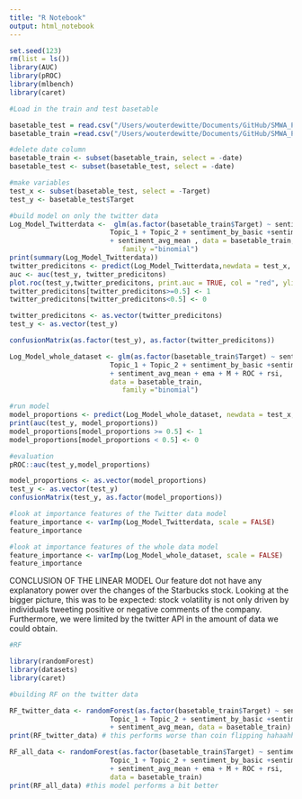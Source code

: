 ```yaml
---
title: "R Notebook"
output: html_notebook
---
```


```r
set.seed(123)
rm(list = ls())
library(AUC)
library(pROC)
library(mlbench)
library(caret)

#Load in the train and test basetable 

basetable_test = read.csv("/Users/wouterdewitte/Documents/GitHub/SMWA_Performance/data/final_basetable_test.csv")
basetable_train =read.csv("/Users/wouterdewitte/Documents/GitHub/SMWA_Performance/data/final_basetable_train.csv")

```

```r
#delete date column
basetable_train <- subset(basetable_train, select = -date)
basetable_test <- subset(basetable_test, select = -date)

#make variables
test_x <- subset(basetable_test, select = -Target)
test_y <- basetable_test$Target
```

```r
#build model on only the twitter data 
Log_Model_Twitterdata <-  glm(as.factor(basetable_train$Target) ~ sentiment_by_dictionary + 
                         Topic_1 + Topic_2 + sentiment_by_basic +sentiment_weighted_mixed 
                         + sentiment_avg_mean , data = basetable_train, 
                            family ="binomial")
print(summary(Log_Model_Twitterdata))
twitter_predicitons <- predict(Log_Model_Twitterdata,newdata = test_x, type = "response" )
auc <- auc(test_y, twitter_predicitons)
plot.roc(test_y,twitter_predicitons, print.auc = TRUE, col = "red", ylim = c(0,1))
twitter_predicitons[twitter_predicitons>=0.5] <- 1
twitter_predicitons[twitter_predicitons<0.5] <- 0

twitter_predicitons <- as.vector(twitter_predicitons)
test_y <- as.vector(test_y)

confusionMatrix(as.factor(test_y), as.factor(twitter_predicitons))
```


```r
Log_Model_whole_dataset <- glm(as.factor(basetable_train$Target) ~ sentiment_by_dictionary + 
                         Topic_1 + Topic_2 + sentiment_by_basic +sentiment_weighted_mixed 
                         + sentiment_avg_mean + ema + M + ROC + rsi,
                         data = basetable_train, 
                            family ="binomial")

#run model
model_proportions <- predict(Log_Model_whole_dataset, newdata = test_x, type = "response")
print(auc(test_y, model_proportions))
model_proportions[model_proportions >= 0.5] <- 1
model_proportions[model_proportions < 0.5] <- 0

#evaluation
pROC::auc(test_y,model_proportions)

model_proportions <- as.vector(model_proportions)
test_y <- as.vector(test_y)
confusionMatrix(test_y, as.factor(model_proportions))
```

```r
#look at importance features of the Twitter data model 
feature_importance <- varImp(Log_Model_Twitterdata, scale = FALSE)
feature_importance
```
```r
#look at importance features of the whole data model 
feature_importance <- varImp(Log_Model_whole_dataset, scale = FALSE)
feature_importance
```

CONCLUSION OF THE LINEAR MODEL 
Our feature dot not have any explanatory power over the changes of the Starbucks stock. 
Looking at the bigger picture, this was to be expected: stock volatility is not only driven by individuals tweeting positive or negative comments of the company. 
Furthermore, we were limited by the twitter API in the amount of data we could obtain. 

```r
#RF

library(randomForest)
library(datasets)
library(caret)

#building RF on the twitter data 

RF_twitter_data <- randomForest(as.factor(basetable_train$Target) ~ sentiment_by_dictionary + 
                         Topic_1 + Topic_2 + sentiment_by_basic +sentiment_weighted_mixed 
                         + sentiment_avg_mean, data = basetable_train)
print(RF_twitter_data) # this performs worse than coin flipping hahaahha 

RF_all_data <- randomForest(as.factor(basetable_train$Target) ~ sentiment_by_dictionary + 
                         Topic_1 + Topic_2 + sentiment_by_basic +sentiment_weighted_mixed 
                         + sentiment_avg_mean + ema + M + ROC + rsi,
                         data = basetable_train)
print(RF_all_data) #this model performs a bit better 

```











